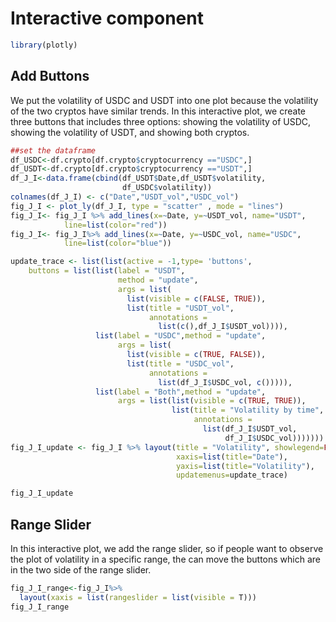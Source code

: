 # Interactive component

```r
library(plotly)
```

## Add Buttons

We put the volatility of USDC and USDT into one plot because the volatility of the two cryptos have similar trends. In this interactive plot, we create three buttons that includes three options: showing the volatility of USDC, showing the volatility of USDT, and showing both cryptos. 

```r
##set the dataframe
df_USDC<-df.crypto[df.crypto$cryptocurrency =="USDC",]
df_USDT<-df.crypto[df.crypto$cryptocurrency =="USDT",]
df_J_I<-data.frame(cbind(df_USDT$Date,df_USDT$volatility,
                         df_USDC$volatility))
colnames(df_J_I) <- c("Date","USDT_vol","USDC_vol")
fig_J_I <- plot_ly(df_J_I, type = "scatter" , mode = "lines")
fig_J_I<- fig_J_I %>% add_lines(x=~Date, y=~USDT_vol, name="USDT",
            line=list(color="red")) 
fig_J_I<- fig_J_I%>% add_lines(x=~Date, y=~USDC_vol, name="USDC",
            line=list(color="blue")) 

update_trace <- list(list(active = -1,type= 'buttons',
    buttons = list(list(label = "USDT",
                        method = "update",
                        args = list(
                          list(visible = c(FALSE, TRUE)),
                          list(title = "USDT_vol",
                               annotations = 
                                 list(c(),df_J_I$USDT_vol)))),
                   list(label = "USDC",method = "update",
                        args = list(
                          list(visible = c(TRUE, FALSE)),
                          list(title = "USDC_vol",
                               annotations = 
                                 list(df_J_I$USDC_vol, c())))),
                   list(label = "Both",method = "update",
                        args = list(list(visible = c(TRUE, TRUE)),
                                    list(title = "Volatility by time",
                                         annotations = 
                                           list(df_J_I$USDT_vol,
                                                df_J_I$USDC_vol)))))))
fig_J_I_update <- fig_J_I %>% layout(title = "Volatility", showlegend=FALSE,
                                     xaxis=list(title="Date"),
                                     yaxis=list(title="Volatility"),
                                     updatemenus=update_trace)

fig_J_I_update
```

## Range Slider

In this interactive plot, we add the range slider, so if people want to observe the plot of volatility in a specific range, the can move the buttons which are in the two side of the range slider.  

```r
fig_J_I_range<-fig_J_I%>% 
  layout(xaxis = list(rangeslider = list(visible = T)))
fig_J_I_range
```








